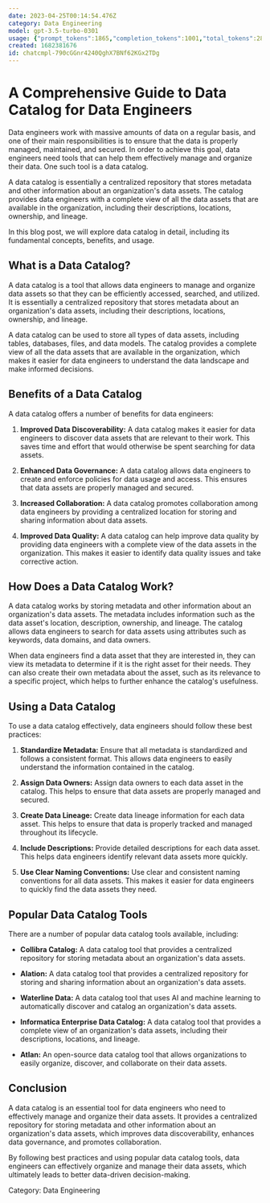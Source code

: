 ```yaml
---
date: 2023-04-25T00:14:54.476Z
category: Data Engineering
model: gpt-3.5-turbo-0301
usage: {"prompt_tokens":1865,"completion_tokens":1001,"total_tokens":2866}
created: 1682381676
id: chatcmpl-790cGGnr4240QghX7BNf62KGx2TDg
---
```


# A Comprehensive Guide to Data Catalog for Data Engineers

Data engineers work with massive amounts of data on a regular basis, and one of their main responsibilities is to ensure that the data is properly managed, maintained, and secured. In order to achieve this goal, data engineers need tools that can help them effectively manage and organize their data. One such tool is a data catalog.

A data catalog is essentially a centralized repository that stores metadata and other information about an organization's data assets. The catalog provides data engineers with a complete view of all the data assets that are available in the organization, including their descriptions, locations, ownership, and lineage.

In this blog post, we will explore data catalog in detail, including its fundamental concepts, benefits, and usage.

## What is a Data Catalog?

A data catalog is a tool that allows data engineers to manage and organize data assets so that they can be efficiently accessed, searched, and utilized. It is essentially a centralized repository that stores metadata about an organization's data assets, including their descriptions, locations, ownership, and lineage.

A data catalog can be used to store all types of data assets, including tables, databases, files, and data models. The catalog provides a complete view of all the data assets that are available in the organization, which makes it easier for data engineers to understand the data landscape and make informed decisions.

## Benefits of a Data Catalog

A data catalog offers a number of benefits for data engineers:

1. **Improved Data Discoverability:** A data catalog makes it easier for data engineers to discover data assets that are relevant to their work. This saves time and effort that would otherwise be spent searching for data assets.

2. **Enhanced Data Governance:** A data catalog allows data engineers to create and enforce policies for data usage and access. This ensures that data assets are properly managed and secured.

3. **Increased Collaboration:** A data catalog promotes collaboration among data engineers by providing a centralized location for storing and sharing information about data assets.

4. **Improved Data Quality:** A data catalog can help improve data quality by providing data engineers with a complete view of the data assets in the organization. This makes it easier to identify data quality issues and take corrective action.

## How Does a Data Catalog Work?

A data catalog works by storing metadata and other information about an organization's data assets. The metadata includes information such as the data asset's location, description, ownership, and lineage. The catalog allows data engineers to search for data assets using attributes such as keywords, data domains, and data owners.

When data engineers find a data asset that they are interested in, they can view its metadata to determine if it is the right asset for their needs. They can also create their own metadata about the asset, such as its relevance to a specific project, which helps to further enhance the catalog's usefulness.

## Using a Data Catalog

To use a data catalog effectively, data engineers should follow these best practices:

1. **Standardize Metadata:** Ensure that all metadata is standardized and follows a consistent format. This allows data engineers to easily understand the information contained in the catalog.

2. **Assign Data Owners:** Assign data owners to each data asset in the catalog. This helps to ensure that data assets are properly managed and secured.

3. **Create Data Lineage:** Create data lineage information for each data asset. This helps to ensure that data is properly tracked and managed throughout its lifecycle.

4. **Include Descriptions:** Provide detailed descriptions for each data asset. This helps data engineers identify relevant data assets more quickly.

5. **Use Clear Naming Conventions:** Use clear and consistent naming conventions for all data assets. This makes it easier for data engineers to quickly find the data assets they need.

## Popular Data Catalog Tools

There are a number of popular data catalog tools available, including:

- **Collibra Catalog:** A data catalog tool that provides a centralized repository for storing metadata about an organization's data assets.

- **Alation:** A data catalog tool that provides a centralized repository for storing and sharing information about an organization's data assets.

- **Waterline Data:** A data catalog tool that uses AI and machine learning to automatically discover and catalog an organization's data assets.

- **Informatica Enterprise Data Catalog:** A data catalog tool that provides a complete view of an organization's data assets, including their descriptions, locations, and lineage.

- **Atlan:** An open-source data catalog tool that allows organizations to easily organize, discover, and collaborate on their data assets.

## Conclusion

A data catalog is an essential tool for data engineers who need to effectively manage and organize their data assets. It provides a centralized repository for storing metadata and other information about an organization's data assets, which improves data discoverability, enhances data governance, and promotes collaboration.

By following best practices and using popular data catalog tools, data engineers can effectively organize and manage their data assets, which ultimately leads to better data-driven decision-making.

Category: Data Engineering